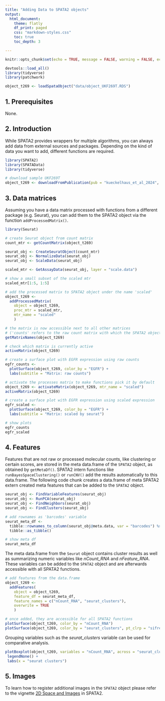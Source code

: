 ```yaml
---
title: "Adding Data to SPATA2 objects"
output:
  html_document:
    theme: flatly
    df_print: paged
    css: "markdown-styles.css"
    toc: true
    toc_depth: 3

---
```


```r
knitr::opts_chunk$set(echo = TRUE, message = FALSE, warning = FALSE, echo = TRUE, eval = TRUE, class.source = "code-chunk", out.width = "50%", fig.show = "hold")

devtools::load_all()
library(tidyverse)
library(patchwork)

object_t269 <- loadSpataObject("data/object_UKF269T.RDS")

```

## 1. Prerequisites

None. 

## 2. Introduction  

While SPATA2 provides wrappers for multiple algorithms, you can always add data from external sources and packages. Depending on the kind of data you want to add, different functions are required. 

```r

library(SPATA2)
library(SPATAData)
library(tidyverse)

# download sample UKF269T
object_t269 <- downloadFromPublication(pub = "kueckelhaus_et_al_2024", id = "UKF269T")

```

## 3. Data matrices

Assuming you have a data matrix processed with functions from a different package (e.g. Seurat), you can add them to the SPATA2 object via the function `addProcessedMatrix()`. 

```r
library(Seurat)

# create Seurat object from count matrix
count_mtr <- getCountMatrix(object_t269)

seurat_obj <- CreateSeuratObject(count_mtr)
seurat_obj <- NormalizeData(seurat_obj)
seurat_obj <- ScaleData(seurat_obj)

scaled_mtr <- GetAssayData(seurat_obj, layer = "scale.data")

# show a small subset of the scaled mtr 
scaled_mtr[1:5, 1:5]

# add the processed matrix to SPATA2 object under the name 'scaled'
object_t269 <- 
  addProcessedMatrix(
    object = object_t269,
    proc_mtr = scaled_mtr,
    mtr_name = "scaled"  
    )

# the matrix is now accessible next to all other matrices
# ('counts' refers to the raw count matrix with which the SPATA2 object has been initated)
getMatrixNames(object_t269)

# check which matrix is currently active
activeMatrix(object_t269)

# create a surface plot with EGFR expression using raw counts 
egfr_counts <- 
  plotSurface(object_t269, color_by = "EGFR") + 
  labs(subtitle = "Matrix: raw counts")

# activate the processes matrix to make functions pick it by default
object_t269 <- activateMatrix(object_t269, mtr_name = "scaled")
activeMatrix(object_t269)

# create a surface plot with EGFR expression using scaled expression
egfr_scaled <- 
  plotSurface(object_t269, color_by = "EGFR") + 
  labs(subtitle = "Matrix: scaled by seurat")

# show plots
egfr_counts
egfr_scaled

```

## 4. Features

Features that are not raw or processed molecular counts, like clustering or certain scores, are stored in the meta data.frame of the `SPATA2` object, as obtained by `getMetaDf()`. SPATA2 intern functions like `runBayesSpaceClustering()` or `runCNV()` add the results automatically to this data.frame. The following code chunk creates a data.frame of meta SPATA2 extern created meta features that can be added to the `SPATA2` object.  

```r

seurat_obj <- FindVariableFeatures(seurat_obj)
seurat_obj <- RunPCA(seurat_obj)
seurat_obj <- FindNeighbors(seurat_obj)
seurat_obj <- FindClusters(seurat_obj)

# add rownames as 'barcodes' variable 
seurat_meta_df <- 
  tibble::rownames_to_column(seurat_obj@meta.data, var = "barcodes") %>% 
  tibble::as_tibble()

# show meta df
seurat_meta_df

```

The meta data.frame from the `Seurat` object contains cluster results as well as summarizing numeric variables like *nCount_RNA* and *nFeature_RNA*. These variables can be added to the `SPATA2` object and are afterwards accessible with all SPATA2 functions.  

```r

# add features from the data.frame 
object_t269 <- 
  addFeatures(
    object = object_t269,
    feature_df = seurat_meta_df, 
    feature_names = c("nCount_RNA", "seurat_clusters"), 
    overwrite = TRUE
    )

# once added, they are accessible for all SPATA2 functions 
plotSurface(object_t269, color_by = "nCount_RNA")  
plotSurface(object_t269, color_by = "seurat_clusters", pt_clrp = "sifre") 

```

Grouping variables such as the *seurat_clusters* variable can be used for comparative analysis. 

```r

plotBoxplot(object_t269, variables = "nCount_RNA", across = "seurat_clusters", clrp = "sifre") + 
 legendNone() + 
 labs(x = "seurat clusters")

```

## 5. Images 

To learn how to register additional images in the `SPATA2` object please refer to the vignette [2D Space and Images](2d-space-and-images.html) in SPATA2. 

